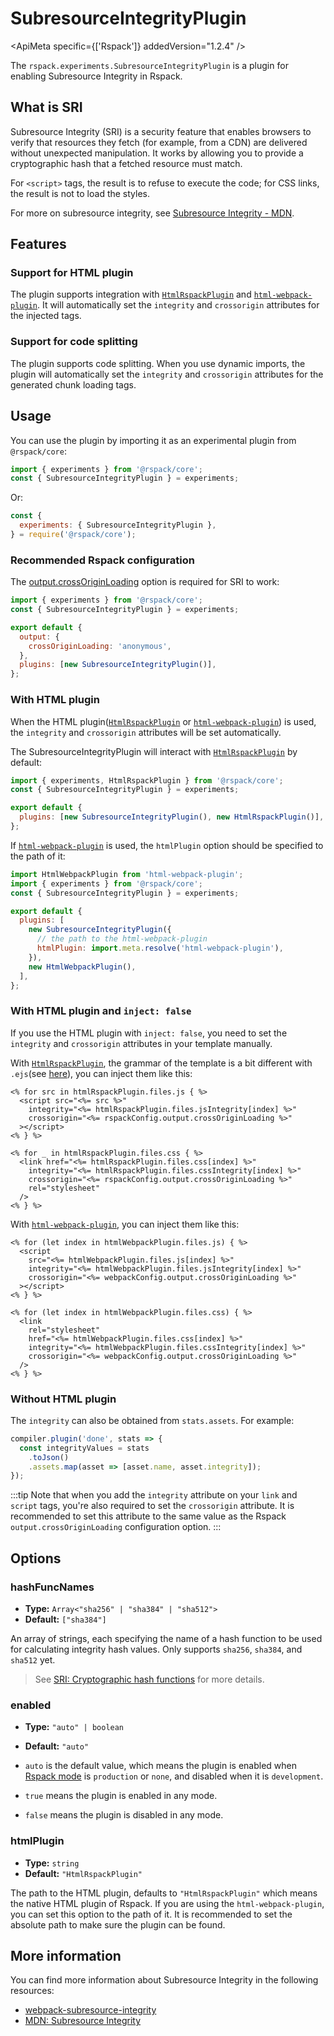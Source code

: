 
# SubresourceIntegrityPlugin

<ApiMeta specific={['Rspack']} addedVersion="1.2.4" />

The `rspack.experiments.SubresourceIntegrityPlugin` is a plugin for enabling Subresource Integrity in Rspack.

## What is SRI

Subresource Integrity (SRI) is a security feature that enables browsers to verify that resources they fetch (for example, from a CDN) are delivered without unexpected manipulation. It works by allowing you to provide a cryptographic hash that a fetched resource must match.

For `<script>` tags, the result is to refuse to execute the code; for CSS links, the result is not to load the styles.

For more on subresource integrity, see [Subresource Integrity - MDN](https://developer.mozilla.org/en-US/docs/Web/Security/Subresource_Integrity).

## Features

### Support for HTML plugin

The plugin supports integration with [`HtmlRspackPlugin`](/plugins/rspack/html-rspack-plugin) and [`html-webpack-plugin`](https://github.com/jantimon/html-webpack-plugin). It will automatically set the `integrity` and `crossorigin` attributes for the injected tags.

### Support for code splitting

The plugin supports code splitting. When you use dynamic imports, the plugin will automatically set the `integrity` and `crossorigin` attributes for the generated chunk loading tags.

## Usage

You can use the plugin by importing it as an experimental plugin from `@rspack/core`:

```js title="rspack.config.mjs"
import { experiments } from '@rspack/core';
const { SubresourceIntegrityPlugin } = experiments;
```

Or:

```js title="rspack.config.cjs"
const {
  experiments: { SubresourceIntegrityPlugin },
} = require('@rspack/core');
```

### Recommended Rspack configuration

The [output.crossOriginLoading](/config/output#outputcrossoriginloading) option is required for SRI to work:

```js title="rspack.config.mjs"
import { experiments } from '@rspack/core';
const { SubresourceIntegrityPlugin } = experiments;

export default {
  output: {
    crossOriginLoading: 'anonymous',
  },
  plugins: [new SubresourceIntegrityPlugin()],
};
```

### With HTML plugin

When the HTML plugin([`HtmlRspackPlugin`](/plugins/rspack/html-rspack-plugin.mdx) or [`html-webpack-plugin`](https://github.com/jantimon/html-webpack-plugin)) is used, the `integrity` and `crossorigin` attributes will be set automatically.

The SubresourceIntegrityPlugin will interact with [`HtmlRspackPlugin`](/plugins/rspack/html-rspack-plugin.mdx) by default:

```js title="rspack.config.mjs"
import { experiments, HtmlRspackPlugin } from '@rspack/core';
const { SubresourceIntegrityPlugin } = experiments;

export default {
  plugins: [new SubresourceIntegrityPlugin(), new HtmlRspackPlugin()],
};
```

If [`html-webpack-plugin`](https://github.com/jantimon/html-webpack-plugin) is used, the `htmlPlugin` option should be specified to the path of it:

```js title="rspack.config.mjs"
import HtmlWebpackPlugin from 'html-webpack-plugin';
import { experiments } from '@rspack/core';
const { SubresourceIntegrityPlugin } = experiments;

export default {
  plugins: [
    new SubresourceIntegrityPlugin({
      // the path to the html-webpack-plugin
      htmlPlugin: import.meta.resolve('html-webpack-plugin'),
    }),
    new HtmlWebpackPlugin(),
  ],
};
```

### With HTML plugin and `inject: false`

If you use the HTML plugin with `inject: false`, you need to set the `integrity` and `crossorigin` attributes in your template manually.

With [`HtmlRspackPlugin`](/plugins/rspack/html-rspack-plugin.mdx), the grammar of the template is a bit different with `.ejs`(see [here](/plugins/rspack/html-rspack-plugin#supported-ejs-syntax)), you can inject them like this:

```ejs title="index.ejs"
<% for src in htmlRspackPlugin.files.js { %>
  <script src="<%= src %>"
    integrity="<%= htmlRspackPlugin.files.jsIntegrity[index] %>"
    crossorigin="<%= rspackConfig.output.crossOriginLoading %>"
  ></script>
<% } %>

<% for _ in htmlRspackPlugin.files.css { %>
  <link href="<%= htmlRspackPlugin.files.css[index] %>"
    integrity="<%= htmlRspackPlugin.files.cssIntegrity[index] %>"
    crossorigin="<%= rspackConfig.output.crossOriginLoading %>"
    rel="stylesheet"
  />
<% } %>
```

With [`html-webpack-plugin`](https://github.com/jantimon/html-webpack-plugin), you can inject them like this:

```ejs title="index.ejs"
<% for (let index in htmlWebpackPlugin.files.js) { %>
  <script
    src="<%= htmlWebpackPlugin.files.js[index] %>"
    integrity="<%= htmlWebpackPlugin.files.jsIntegrity[index] %>"
    crossorigin="<%= webpackConfig.output.crossOriginLoading %>"
  ></script>
<% } %>

<% for (let index in htmlWebpackPlugin.files.css) { %>
  <link
    rel="stylesheet"
    href="<%= htmlWebpackPlugin.files.css[index] %>"
    integrity="<%= htmlWebpackPlugin.files.cssIntegrity[index] %>"
    crossorigin="<%= webpackConfig.output.crossOriginLoading %>"
  />
<% } %>
```

### Without HTML plugin

The `integrity` can also be obtained from `stats.assets`. For example:

```js
compiler.plugin('done', stats => {
  const integrityValues = stats
    .toJson()
    .assets.map(asset => [asset.name, asset.integrity]);
});
```

:::tip
Note that when you add the `integrity` attribute on your `link` and
`script` tags, you're also required to set the `crossorigin`
attribute. It is recommended to set this attribute to the same value
as the Rspack `output.crossOriginLoading` configuration option.
:::

## Options

### hashFuncNames

- **Type:** `Array<"sha256" | "sha384" | "sha512">`
- **Default:** `["sha384"]`

An array of strings, each specifying the name of a hash function to be
used for calculating integrity hash values. Only supports `sha256`, `sha384`, and `sha512` yet.

> See [SRI: Cryptographic hash functions](http://www.w3.org/TR/SRI/#cryptographic-hash-functions) for more details.

### enabled

- **Type:** `"auto" | boolean`
- **Default:** `"auto"`

- `auto` is the default value, which means the plugin is enabled when [Rspack mode](/config/mode) is `production` or `none`, and disabled when it is `development`.
- `true` means the plugin is enabled in any mode.
- `false` means the plugin is disabled in any mode.

### htmlPlugin

- **Type:** `string`
- **Default:** `"HtmlRspackPlugin"`

The path to the HTML plugin, defaults to `"HtmlRspackPlugin"` which means the native HTML plugin of Rspack. If you are using the `html-webpack-plugin`, you can set this option to the path of it. It is recommended to set the absolute path to make sure the plugin can be found.

## More information

You can find more information about Subresource Integrity in the following resources:

- [webpack-subresource-integrity](https://github.com/waysact/webpack-subresource-integrity/blob/main/webpack-subresource-integrity/README.md)
- [MDN: Subresource Integrity](https://developer.mozilla.org/en-US/docs/Web/Security/Subresource_Integrity)
